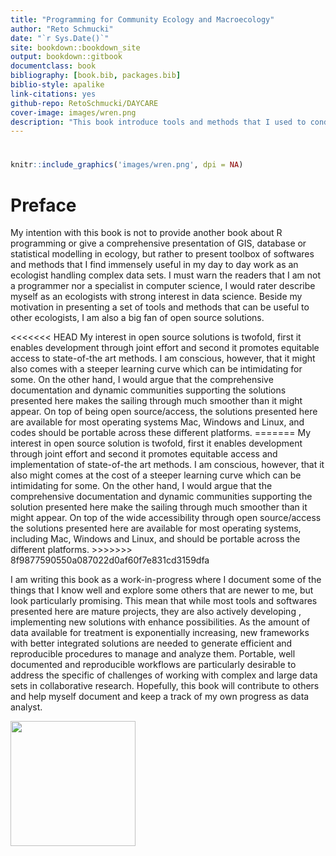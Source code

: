 ---
title: "Programming for Community Ecology and Macroecology"
author: "Reto Schmucki"
date: "`r Sys.Date()`"
site: bookdown::bookdown_site
output: bookdown::gitbook
documentclass: book
bibliography: [book.bib, packages.bib]
biblio-style: apalike
link-citations: yes
github-repo: RetoSchmucki/DAYCARE
cover-image: images/wren.png
description: "This book introduce tools and methods that I used to conduct data analysis in community ecology and macroecology. The output format for this example is bookdown::gitbook."
---
# {-}

```{r fig.align='center', echo=FALSE, include=identical(knitr:::pandoc_to(), 'html'), fig.link='https://www.rspb.org.uk/birds-and-wildlife/bird-and-wildlife-guides/bird-a-z/w/wren/index.aspx'}
knitr::include_graphics('images/wren.png', dpi = NA)
```


# Preface {-}

My intention with this book is not to provide another book about R programming or give a comprehensive presentation of GIS, database or statistical modelling in ecology, but rather to present toolbox of softwares and methods that I find immensely useful in my day to day work as an ecologist handling complex data sets. I must warn the readers that I am not a programmer nor a specialist in computer science, I would rater describe myself as an ecologists with strong interest in data science. Beside my motivation in presenting a set of tools and methods that can be useful to other ecologists, I am also a big fan of open source solutions.

<<<<<<< HEAD
My interest in open source solutions is twofold, first it enables development through joint effort and second it promotes equitable access to state-of-the art methods. I am conscious, however, that it  might also comes with a steeper learning curve which can be intimidating for some. On the other hand, I would argue that the comprehensive documentation and dynamic communities supporting the solutions presented here makes the sailing through much smoother than it might appear. On top of being open source/access, the solutions presented here are available for most operating systems Mac, Windows and Linux, and codes should be portable across these different platforms.
=======
My interest in open source solution is twofold, first it enables development through joint effort and second it promotes equitable access and implementation of state-of-the art methods. I am conscious, however, that it also might comes at the cost of a steeper learning curve which can be intimidating for some. On the other hand, I would argue that the comprehensive documentation and dynamic communities supporting the solution presented here make the sailing through much smoother than it might appear. On top of the wide accessibility through open source/access the solutions presented here are available for most operating systems, including Mac, Windows and Linux, and should be portable across the different platforms.
>>>>>>> 8f9877590550a087022d0af60f7e831cd3159dfa

I am writing this book as a work-in-progress where I document some of the things that I know well and explore some others that are newer to me, but look particularly promising. This mean that while most tools and softwares presented here are mature projects, they are also actively developing , implementing new solutions with enhance possibilities. As the amount of data available for treatment is exponentially increasing, new frameworks with better integrated solutions are needed to generate efficient and reproducible procedures to manage and analyze them. Portable, well documented and reproducible workflows are particularly desirable to address the specific of challenges of working with complex and large data sets in collaborative research. Hopefully, this book will contribute to others and help myself document and keep a track of my  own progress as data analyst.

<img src="images/CClogo.png" style="width: 200px;"/>

